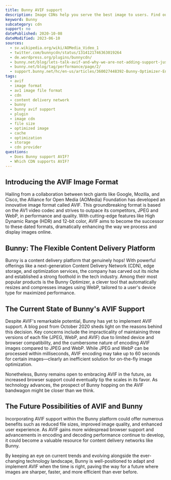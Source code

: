 ```yaml
---
title: Bunny AVIF support
description: Image CDNs help you serve the best image to users. Find out how you can use AVIF images in Bunny.
keyword: Bunny
subcategory: cdn
support: no
datePublished: 2020-10-08
dateModified: 2023-06-10
sources:
  - sv.wikipedia.org/wiki/AOMedia_Video_1
  - twitter.com/bunnycdn/status/1314121746363019264
  - de.wordpress.org/plugins/bunnycdn/
  - bunny.net/blog/lets-talk-avif-and-why-we-are-not-adding-support-just-yet/
  - bunny.net/blog/tag/performance/page/2/
  - support.bunny.net/hc/en-us/articles/360027448392-Bunny-Optimizer-Engine-Documentation
tags:
  - avif
  - image format
  - av1 image file format
  - cdn
  - content delivery network
  - bunny
  - bunny avif support
  - plugin
  - image cdn
  - file size
  - optimized image
  - cache
  - optimization
  - storage
  - cdn provider
questions:
  - Does Bunny support AVIF?
  - Which CDN supports AVIF?
---
```


## Introducing the AVIF Image Format

Hailing from a collaboration between tech giants like Google, Mozilla, and Cisco, the Alliance for Open Media (AOMedia) Foundation has developed an innovative image format called AVIF. This groundbreaking format is based on the AV1 video codec and strives to outpace its competitors, JPEG and WebP, in performance and quality. With cutting-edge features like High Dynamic Range (HDR) and 12-bit color, AVIF aims to become the successor to these dated formats, dramatically enhancing the way we process and display images online.

## Bunny: The Flexible Content Delivery Platform

Bunny is a content delivery platform that genuinely hops! With powerful offerings like a next-generation Content Delivery Network (CDN), edge storage, and optimization services, the company has carved out its niche and established a strong foothold in the tech industry. Among their most popular products is the Bunny Optimizer, a clever tool that automatically resizes and compresses images using WebP, tailored to a user's device type for maximized performance.

## The Current State of Bunny's AVIF Support

Despite AVIF's remarkable potential, Bunny has yet to implement AVIF support. A blog post from October 2020 sheds light on the reasons behind this decision. Key concerns include the impracticality of maintaining three versions of each file (JPEG, WebP, and AVIF) due to limited device and browser compatibility, and the cumbersome nature of encoding AVIF images compared to JPEG and WebP. While JPEG and WebP can be processed within milliseconds, AVIF encoding may take up to 60 seconds for certain images—clearly an inefficient solution for on-the-fly image optimization.

Nonetheless, Bunny remains open to embracing AVIF in the future, as increased browser support could eventually tip the scales in its favor. As technology advances, the prospect of Bunny hopping on the AVIF bandwagon might be closer than we think.

## The Future Possibilities of AVIF and Bunny

Incorporating AVIF support within the Bunny platform could offer numerous benefits such as reduced file sizes, improved image quality, and enhanced user experience. As AVIF gains more widespread browser support and advancements in encoding and decoding performance continue to develop, it could become a valuable resource for content delivery networks like Bunny.

By keeping an eye on current trends and evolving alongside the ever-changing technology landscape, Bunny is well-positioned to adapt and implement AVIF when the time is right, paving the way for a future where images are sharper, faster, and more efficient than ever before.
